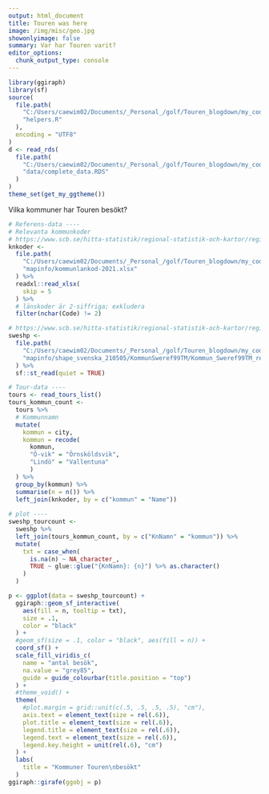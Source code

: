 ---
output: html_document  
title: Touren was here  
image: /img/misc/geo.jpg    
showonlyimage: false  
summary: Var har Touren varit?
editor_options: 
  chunk_output_type: console
---
```{r setup, include=FALSE}
library(ggiraph)
library(sf)
source(
  file.path(
    "C:/Users/caewim02/Documents/_Personal_/golf/Touren_blogdown/my_code",
    "helpers.R"
  ),
  encoding = "UTF8"
)
d <- read_rds(
  file.path(
    "C:/Users/caewim02/Documents/_Personal_/golf/Touren_blogdown/my_code",
    "data/complete_data.RDS"
  )  
)
theme_set(get_my_ggtheme())

```


Vilka kommuner har Touren besökt?


```{r, echo=FALSE, message=FALSE, fig.height=8, out.width="100%", fig.align='left'}
# Referens-data ----
# Relevanta kommunkoder
# https://www.scb.se/hitta-statistik/regional-statistik-och-kartor/regionala-indelningar/lan-och-kommuner/lan-och-kommuner-i-kodnummerordning/#Vasterbottens_lan
knkoder <- 
  file.path(
    "C:/Users/caewim02/Documents/_Personal_/golf/Touren_blogdown/my_code",
    "mapinfo/kommunlankod-2021.xlsx"
  ) %>% 
  readxl::read_xlsx(
    skip = 5
  ) %>% 
  # länskoder är 2-siffriga; exkludera
  filter(nchar(Code) != 2)

# https://www.scb.se/hitta-statistik/regional-statistik-och-kartor/regionala-indelningar/digitala-granser/
sweshp <-
  file.path(
    "C:/Users/caewim02/Documents/_Personal_/golf/Touren_blogdown/my_code",
    "mapinfo/shape_svenska_210505/KommunSweref99TM/Kommun_Sweref99TM_region.shp"
  ) %>% 
  sf::st_read(quiet = TRUE)

# Tour-data ----
tours <- read_tours_list()
tours_kommun_count <- 
  tours %>% 
  # Kommunnamn
  mutate(
    kommun = city,
    kommun = recode(
      kommun,
      "Ö-vik" = "Örnsköldsvik", 
      "Lindö" = "Vallentuna"
      )
  ) %>% 
  group_by(kommun) %>% 
  summarise(n = n()) %>% 
  left_join(knkoder, by = c("kommun" = "Name"))
  
# plot ----
sweshp_tourcount <- 
  sweshp %>% 
  left_join(tours_kommun_count, by = c("KnNamn" = "kommun")) %>% 
  mutate(
    txt = case_when(
      is.na(n) ~ NA_character_,
      TRUE ~ glue::glue("{KnNamn}: {n}") %>% as.character()
    )
  )

p <- ggplot(data = sweshp_tourcount) + 
  ggiraph::geom_sf_interactive(
    aes(fill = n, tooltip = txt),
    size = .1, 
    color = "black"
  ) +
  #geom_sf(size = .1, color = "black", aes(fill = n)) + 
  coord_sf() +
  scale_fill_viridis_c(
    name = "antal besök",
    na.value = "grey85", 
    guide = guide_colourbar(title.position = "top")
  ) +
  #theme_void() +
  theme(
    #plot.margin = grid::unit(c(.5, .5, .5, .5), "cm"),
    axis.text = element_text(size = rel(.6)),
    plot.title = element_text(size = rel(.6)),
    legend.title = element_text(size = rel(.6)),
    legend.text = element_text(size = rel(.6)), 
    legend.key.height = unit(rel(.6), "cm")
  ) +
  labs(
    title = "Kommuner Touren\nbesökt"
  )
ggiraph::girafe(ggobj = p)
```
